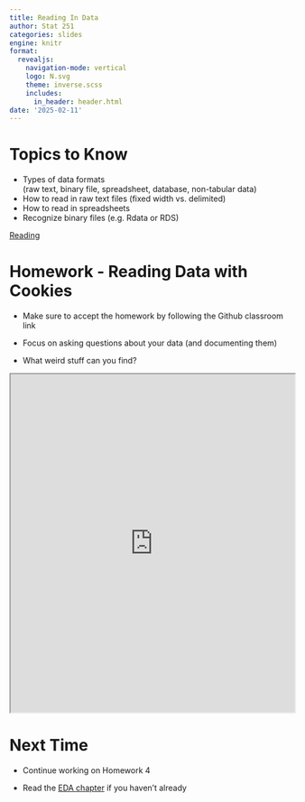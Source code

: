 ```yaml
---
title: Reading In Data
author: Stat 251
categories: slides
engine: knitr
format:
  revealjs:
    navigation-mode: vertical
    logo: N.svg
    theme: inverse.scss
    includes:
      in_header: header.html
date: '2025-02-11'
---
```


# Topics to Know

- Types of data formats    
(raw text, binary file, spreadsheet, database, non-tabular data)
- How to read in raw text files (fixed width vs. delimited)
- How to read in spreadsheets
- Recognize binary files (e.g. Rdata or RDS)

[Reading](https://srvanderplas.github.io/stat-computing-r-python/part-wrangling/01-data-input.html)


# Homework - Reading Data with Cookies

- Make sure to accept the homework by following the Github classroom link

- Focus on asking questions about your data (and documenting them)
- What weird stuff can you find?

```{=html}
<iframe width="100%" height = "600px" src="https://unl-statistics.github.io/stat251/homework/04-cookies.html"></iframe>
```


# Next Time

- Continue working on Homework 4
  
- Read the [EDA chapter](https://srvanderplas.github.io/stat-computing-r-python/part-wrangling/02a-eda.html) if you haven't already

